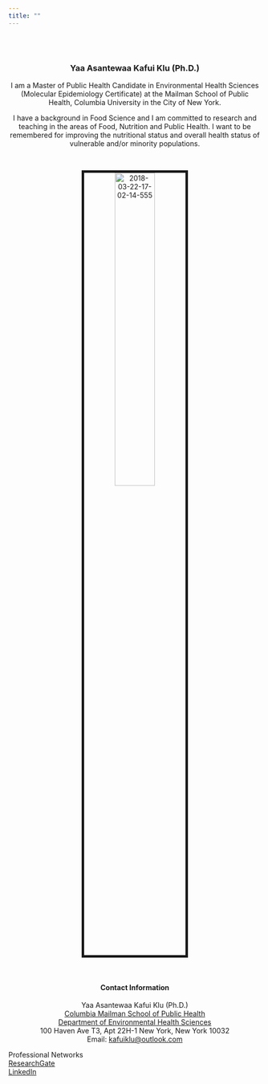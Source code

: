 ```yaml
---
title: ""
---
```


<br>
</br>
<center>

### Yaa Asantewaa Kafui Klu (Ph.D.)

<link rel="stylesheet" href="styles.css" type="text/css">
<link rel="stylesheet" href="academicons/css/academicons.min.css"/>
<link rel="apple-touch-icon" href="/images/JG_transparent.png" >

I am a Master of Public Health Candidate in Environmental Health Sciences (Molecular Epidemiology Certificate) at the Mailman School of Public Health, Columbia University in the City of New York.

I have a background in Food Science and I am committed to research and teaching in the areas of Food, Nutrition and Public Health. I want to be remembered for improving the nutritional status and overall health status of vulnerable and/or minority populations. 

<br>

<img src="images/2018-03-22-17-02-14-555.jpg" alt="2018-03-22-17-02-14-555" style="width:40%; border:5px solid">

</br>

#### Contact Information

Yaa Asantewaa Kafui Klu (Ph.D.) <br> 
[Columbia Mailman School of Public Health](http://www.mailman.columbia.edu/)  
[Department of Environmental Health Sciences](https://www.mailman.columbia.edu/become-student/departments/environmental-health-sciences-ehs)  
100 Haven Ave T3, Apt 22H-1
New York, New York 10032  
Email: [kafuiklu@outlook.com](mailto:kafuiklu@outlook.com) <br>

</center>

Professional Networks <br>
[ResearchGate](https://www.researchgate.net/profile/Yaa_Asantewaa_Klu) <br>
[LinkedIn](https://www.linkedin.com/in/yaa-asantewaa-kafui-klu-ph-d-8b22a838/)  





